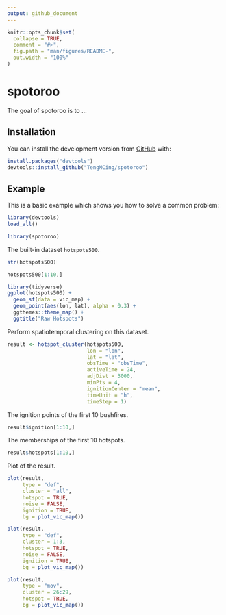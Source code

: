 ```yaml
---
output: github_document
---
```


<!-- README.md is generated from README.Rmd. Please edit that file -->

```r
knitr::opts_chunk$set(
  collapse = TRUE,
  comment = "#>",
  fig.path = "man/figures/README-",
  out.width = "100%"
)
```

# spotoroo

<!-- badges: start -->
<!-- badges: end -->

The goal of spotoroo is to ...

## Installation

<!-- You can install the released version of spotoroo from [CRAN](https://CRAN.R-project.org) with: -->

<!-- ``` r -->
<!-- install.packages("spotoroo") -->
<!-- ``` -->

You can install the development version from [GitHub](https://github.com/) with:

``` r
install.packages("devtools")
devtools::install_github("TengMCing/spotoroo")
```
## Example

This is a basic example which shows you how to solve a common problem:

```r
library(devtools)
load_all()
```

```r
library(spotoroo)
```


The built-in dataset `hotspots500`.

```r
str(hotspots500)
```

```r
hotspots500[1:10,]
```

```r
library(tidyverse)
ggplot(hotspots500) +
  geom_sf(data = vic_map) +
  geom_point(aes(lon, lat), alpha = 0.3) +
  ggthemes::theme_map() +
  ggtitle("Raw Hotspots")
```


Perform spatiotemporal clustering on this dataset.

```r
result <- hotspot_cluster(hotspots500,
                          lon = "lon",
                          lat = "lat",
                          obsTime = "obsTime",
                          activeTime = 24,
                          adjDist = 3000,
                          minPts = 4,
                          ignitionCenter = "mean",
                          timeUnit = "h",
                          timeStep = 1)
```

The ignition points of the first 10 bushfires.

```r
result$ignition[1:10,]
```

The memberships of the first 10 hotspots.

```r
result$hotspots[1:10,]
```

<!-- Summary of the clustering result. -->

<!-- ```{r} -->
<!-- summary(results) -->
<!-- ``` -->



Plot of the result.

```r
plot(result,
     type = "def",
     cluster = "all",
     hotspot = TRUE, 
     noise = FALSE, 
     ignition = TRUE, 
     bg = plot_vic_map())
```


```r
plot(result,
     type = "def",
     cluster = 1:3,
     hotspot = TRUE, 
     noise = FALSE, 
     ignition = TRUE,
     bg = plot_vic_map())
```


```r
plot(result,
     type = "mov",
     cluster = 26:29,
     hotspot = TRUE, 
     bg = plot_vic_map())
```

